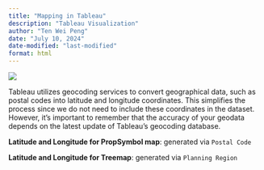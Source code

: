 ---
title: "Mapping in Tableau"
description: "Tableau Visualization"
author: "Ten Wei Peng"
date: "July 10, 2024"
date-modified: "last-modified"
format: html
---

[![](/images/Mapping.PNG)](https://public.tableau.com/app/profile/wei.peng.ten/viz/maps_17178261831200/Dashboard2)

::: {.notebox .lightbulb data-latex="lightbulb"}
Tableau utilizes geocoding services to convert geographical data, such as postal codes into latitude and longitude coordinates. This simplifies the process since we do not need to include these coordinates in the dataset. However, it's important to remember that the accuracy of your geodata depends on the latest update of Tableau's geocoding database.
:::

**Latitude and Longitude for PropSymbol map**: generated via `Postal Code`

**Latitude and Longitude for Treemap**: generated via `Planning Region`
